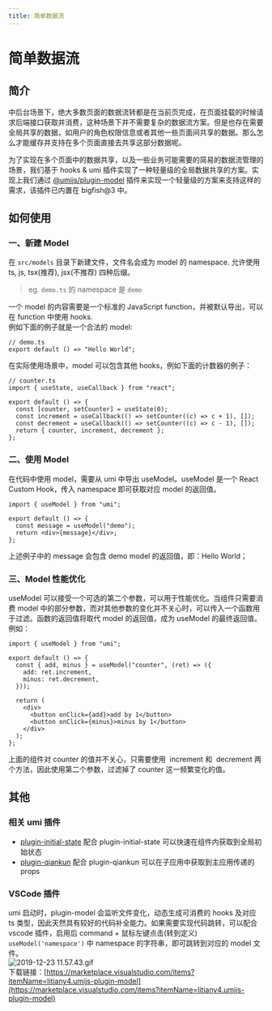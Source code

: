 ```yaml
---
title: 简单数据流
---
```


# 简单数据流

## 简介

中后台场景下，绝大多数页面的数据流转都是在当前页完成，在页面挂载的时候请求后端接口获取并消费，这种场景下并不需要复杂的数据流方案。但是也存在需要全局共享的数据，如用户的角色权限信息或者其他一些页面间共享的数据。那么怎么才能缓存并支持在多个页面直接去共享这部分数据呢。

为了实现在多个页面中的数据共享，以及一些业务可能需要的简易的数据流管理的场景，我们基于 hooks & umi 插件实现了一种轻量级的全局数据共享的方案。实现上我们通过 [@umijs/plugin-model](https://umijs.org/zh-CN/plugins/plugin-model) 插件来实现一个轻量级的方案来支持这样的需求，该插件已内置在 bigfish@3 中。

## 如何使用

### 一、新建 Model

在 `src/models` 目录下新建文件，文件名会成为 model 的 namespace. 允许使用 ts, js, tsx(推荐), jsx(不推荐) 四种后缀。

> eg. `demo.ts` 的 namespace 是 `demo`

一个 model 的内容需要是一个标准的 JavaScript function，并被默认导出，可以在 function 中使用 hooks.<br />例如下面的例子就是一个合法的 model:

```tsx | pure
// demo.ts
export default () => "Hello World";
```

在实际使用场景中，model 可以包含其他 hooks，例如下面的计数器的例子：

```tsx | pure
// counter.ts
import { useState, useCallback } from "react";

export default () => {
  const [counter, setCounter] = useState(0);
  const increment = useCallback(() => setCounter((c) => c + 1), []);
  const decrement = useCallback(() => setCounter((c) => c - 1), []);
  return { counter, increment, decrement };
};
```

### 二、使用 Model

在代码中使用 model，需要从 umi 中导出 useModel。useModel 是一个 React Custom Hook，传入 namespace 即可获取对应 model 的返回值。

```tsx | pure
import { useModel } from "umi";

export default () => {
  const message = useModel("demo");
  return <div>{message}</div>;
};
```

上述例子中的 message 会包含 demo model 的返回值，即：Hello World；

### 三、Model 性能优化

useModel 可以接受一个可选的第二个参数，可以用于性能优化。当组件只需要消费 model 中的部分参数，而对其他参数的变化并不关心时，可以传入一个函数用于过滤。函数的返回值将取代 model 的返回值，成为 useModel 的最终返回值。例如：

```tsx | pure
import { useModel } from "umi";

export default () => {
  const { add, minus } = useModel("counter", (ret) => ({
    add: ret.increment,
    minus: ret.decrement,
  }));

  return (
    <div>
      <button onClick={add}>add by 1</button>
      <button onClick={minus}>minus by 1</button>
    </div>
  );
};
```

上面的组件对 counter 的值并不关心，只需要使用  increment 和  decrement 两个方法，因此使用第二个参数，过滤掉了 counter 这一频繁变化的值。

## 其他

### 相关 umi 插件

- [plugin-initial-state](https://umijs.org/plugins/plugin-initial-state) 配合 plugin-initial-state 可以快速在组件内获取到全局初始状态
- [plugin-qiankun](https://github.com/umijs/plugins/tree/master/packages/plugin-qiankun) 配合 plugin-qiankun 可以在子应用中获取到主应用传递的 props

### VSCode 插件

umi 启动时，plugin-model 会监听文件变化，动态生成可消费的 hooks 及对应 ts 类型，因此天然具有较好的代码补全能力。如果需要实现代码跳转，可以配合 vscode 插件，启用后 command + 鼠标左键点击(转到定义) `useModel('namespace')` 中 namespace 的字符串，即可跳转到对应的 model 文件。<br />![2019-12-23 11.57.43.gif](https://gw.alipayobjects.com/zos/antfincdn/WcVbbF6KG2/1577073518336-afe6f03d-f817-491a-848a-5feeb4ecd72b.gif)<br />下载链接：[https://marketplace.visualstudio.com/items?itemName=litiany4.umijs-plugin-model](https://marketplace.visualstudio.com/items?itemName=litiany4.umijs-plugin-model)
